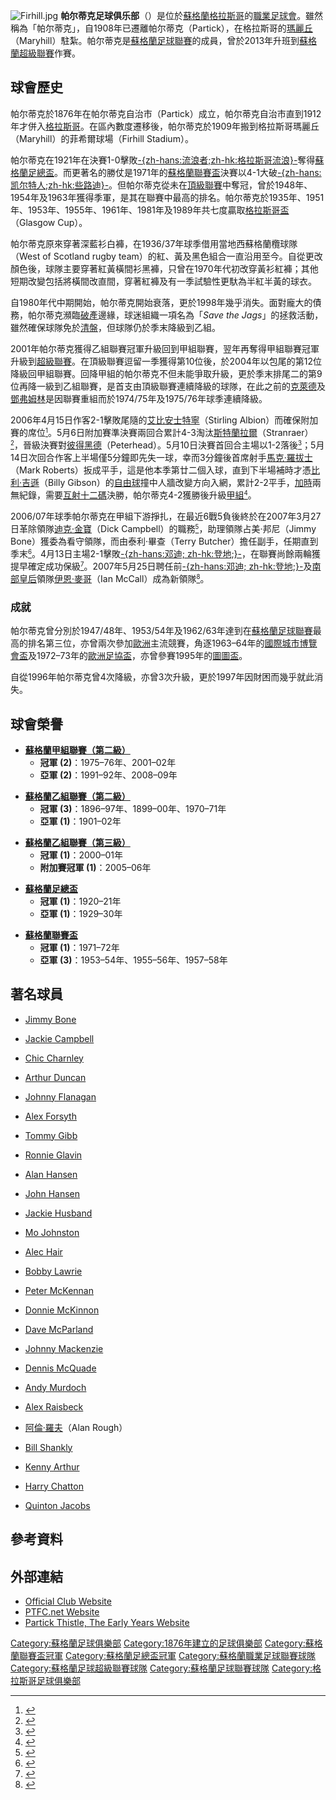 {{noteTA|G1=足球
|T=zh-hans:帕尔蒂克足球俱乐部; zh-hant:巴特里足球會; zh-tw: 帕迪克足球俱樂部;
|1=zh-hans:帕尔蒂克足球俱乐部; zh-hant:巴特里足球會; zh-tw: 帕迪克足球俱樂部;
|2=zh-hans:帕尔蒂克; zh-hant:巴特里; zh-tw: 帕迪克;
}}
{{Football club infobox
| clubname    = 巴特里<br />''Partick Thistle''
| image       = [[File:PTFC_Logo.png|180px]]
| fullname    = 帕尔蒂克足球俱乐部<br />Partick Thistle Football Club
| nickname    = ''The Jags''<br />''The Harry Wraggs''<br />''The Maryhill Magyars''
| founded     = 1876年
| ground      = 菲希尔球场<br />（Firhill Stadium）
| city        = [[格拉斯哥|格拉斯哥]]
| capacity    = 10,887人
| chairman    = {{tsl|en|David Beattie (businessman)||David Beattie}}
| mgrtitle    = 領隊
| manager     = {{tsl|en|Alan Archibald|}}
| league      = [[蘇格蘭足球冠軍聯賽|蘇格蘭足球冠軍聯賽]]
| season      = 2021–22
| position    = 蘇冠，第 4 位
| website     = http://www.ptfc.co.uk
| shirtsupplier = [[彪馬|彪馬]]
| shirtsponsors = [[Resolution_Asset_Management|Resolution Asset Management]]
<!-- Home kit -->
| pattern_la1   =_redborder
| pattern_b1    = _partick1718h
| pattern_ra1   =_redborder
| pattern_sh1   =
| pattern_so1   =
| leftarm1      = FFFF00
| body1         = FFFF00
| rightarm1     = FFFF00
| shorts1       = ff0000
| socks1        = ffff00
<!-- Away kit -->
| pattern_la2   =
| pattern_b2    =_partick1718a
| pattern_ra2   =
| pattern_sh2   =
| pattern_so2   =
| leftarm2      = 000000
| body2         = 000000
| rightarm2     = 000000
| shorts2       = 000000
| socks2        = 000000
}}
[[File:Firhill.jpg|thumb]]
'''帕尔蒂克足球俱乐部'''（{{lang-en|'''Partick Thistle Football Club'''}}）是位於[[蘇格蘭|蘇格蘭]][[格拉斯哥|格拉斯哥]]的[[職業|職業]][[足球會|足球會]]。雖然稱為「帕尔蒂克」，自1908年已遷離帕尔蒂克（Partick），在格拉斯哥的[[瑪麗丘|瑪麗丘]]（Maryhill）駐紮。帕尔蒂克是[[蘇格蘭足球聯賽|蘇格蘭足球聯賽]]的成員，曾於2013年升班到[[蘇格蘭超級聯賽|蘇格蘭超級聯賽]]作賽。

== 球會歷史 ==
帕尔蒂克於1876年在帕尔蒂克自治市（Partick）成立，帕尔蒂克自治市直到1912年才併入[[格拉斯哥|格拉斯哥]]。在區內數度遷移後，帕尔蒂克於1909年搬到格拉斯哥瑪麗丘（Maryhill）的菲希爾球場（Firhill Stadium）。

帕尔蒂克在1921年在決賽1-0擊敗[[流浪者足球俱乐部|-{zh-hans:流浪者;zh-hk:格拉斯哥流浪}-]]奪得[[蘇格蘭足總盃|蘇格蘭足總盃]]。而更著名的勝仗是1971年的[[蘇格蘭聯賽盃|蘇格蘭聯賽盃]]決賽以4-1大破[[凯尔特人足球俱乐部|-{zh-hans:凯尔特人;zh-hk:些路迪}-]]。但帕尔蒂克從未在[[蘇格蘭足球聯賽|頂級聯賽]]中奪冠，曾於1948年、1954年及1963年獲得季軍，是其在聯賽中最高的排名。帕尔蒂克於1935年、1951年、1953年、1955年、1961年、1981年及1989年共七度贏取[[格拉斯哥盃|格拉斯哥盃]]（Glasgow Cup）。

帕尔蒂克原來穿著深藍衫白褲，在1936/37年球季借用當地西蘇格蘭欖球隊（West of Scotland rugby team）的紅、黃及黑色組合一直沿用至今。自從更改顏色後，球隊主要穿著紅黃橫間衫黑褲，只曾在1970年代初改穿黃衫紅褲；其他短期改變包括將橫間改直間，穿著紅褲及有一季試驗性更馱為半紅半黃的球衣。

自1980年代中期開始，帕尔蒂克開始衰落，更於1998年幾乎消失。面對龐大的債務，帕尔蒂克瀕臨[[破產|破產]]邊緣，球迷組織一項名為「''Save the Jags''」的拯救活動，雖然確保球隊免於[[清盤|清盤]]，但球隊仍於季末降級到乙組。

2001年帕尔蒂克獲得乙組聯賽冠軍升級回到甲組聯賽，翌年再奪得甲組聯賽冠軍升級到[[蘇格蘭足球超級聯賽|超級聯賽]]。在頂級聯賽逗留一季獲得第10位後，於2004年以包尾的第12位降級回甲組聯賽。回降甲組的帕尔蒂克不但未能爭取升級，更於季末排尾二的第9位再降一級到乙組聯賽，是首支由頂級聯賽連續降級的球隊，在此之前的[[克莱德足球俱乐部|克萊德]]及[[邓弗姆林足球俱乐部|鄧弗姆林]]是因聯賽重組而於1974/75年及1975/76年球季連續降級。

2006年4月15日作客2-1擊敗尾隨的[[Stirling_Albion_F.C.|艾比安士特寧]]（Stirling Albion）而確保附加賽的席位<small><ref>{{cite news |url=http://news.bbc.co.uk/sport2/hi/football/scot_div_1/4910654.stm |title=Stirling Alb 1-2 Partick Thistle |publisher=[[BBC|BBC]] Sport |date=2006-04-15 |accessdate=2009-01-29 |archive-date=2006-05-23 |archive-url=https://web.archive.org/web/20060523072730/http://news.bbc.co.uk/sport1/hi/football/scot_div_1/4910654.stm |dead-url=no }}{{en}}</ref></small>。5月6日附加賽準決賽兩回合累計4-3淘汰[[Stranraer_F.C.|斯特蘭拉爾]]（Stranraer）<small><ref>{{cite news |url=http://news.bbc.co.uk/sport2/hi/football/scot_div_1/4977142.stm |title=Partick 1-2 Stranraer (agg 4-3) |publisher=[[BBC|BBC]] Sport |date=2006-05-06 |accessdate=2009-01-29 |archive-date=2016-03-07 |archive-url=https://web.archive.org/web/20160307013529/http://news.bbc.co.uk/sport2/hi/football/scot_div_1/4977142.stm |dead-url=no }}{{en}}</ref></small>，晉級決賽對[[Peterhead_F.C.|彼得黑德]]（Peterhead）。5月10日決賽首回合主場以1-2落後<small><ref>{{cite news |url=http://news.bbc.co.uk/sport2/hi/football/scot_div_1/4755791.stm |title=Partick Thistle 1-2 Peterhead |publisher=[[BBC|BBC]] Sport |date=2006-05-10 |accessdate=2009-01-29 |archive-date=2016-03-07 |archive-url=https://web.archive.org/web/20160307175813/http://news.bbc.co.uk/sport2/hi/football/scot_div_1/4755791.stm |dead-url=no }}{{en}}</ref></small>；5月14日次回合作客上半場僅5分鐘即先失一球，幸而3分鐘後首席射手[[Mark_Roberts_(Scotland)|馬克·羅拔士]]（Mark Roberts）扳成平手，這是他本季第廿二個入球，直到下半場補時才憑[[Billy_Gibson|比利·吉遜]]（Billy Gibson）的[[自由球|自由球]]撞中人牆改變方向入網，累計2-2平手，[[加時賽|加時]]兩無紀錄，需要[[互射十二碼|互射十二碼]]決勝，帕尔蒂克4-2獲勝後升級[[蘇格蘭足球甲組聯賽|甲組]]<small><ref>{{cite news |url=http://news.bbc.co.uk/sport2/hi/football/scot_div_1/4766613.stm |title=Thistle promoted after shoot-out |publisher=[[BBC|BBC]] Sport |date=2006-05-14 |accessdate=2009-01-29 |archive-date=2021-01-25 |archive-url=https://web.archive.org/web/20210125100226/http://news.bbc.co.uk/sport2/hi/football/scot_div_1/4766613.stm |dead-url=no }}{{en}}</ref></small>。

2006/07年球季帕尔蒂克在甲組下游掙扎，在最近6戰5負後終於在2007年3月27日革除領隊[[Dick_Campbell|迪克·金寶]]（Dick Campbell）的職務<small><ref>{{cite news |url=http://news.bbc.co.uk/sport2/hi/football/teams/p/partick_thistle/6500067.stm |title=Campbell axed by Partick Thistle |publisher=[[BBC|BBC]] Sport |date=2007-03-27 |accessdate=2009-01-29 |archive-date=2019-04-13 |archive-url=https://web.archive.org/web/20190413002453/http://news.bbc.co.uk/sport2/hi/football/teams/p/partick_thistle/6500067.stm |dead-url=no }}{{en}}</ref></small>，助理領隊占美·邦尼（Jimmy Bone）獲委為看守領隊，而由泰利·畢查（Terry Butcher）擔任副手，任期直到季末<small><ref>{{cite news |url=http://news.bbc.co.uk/sport2/hi/football/teams/p/partick_thistle/6504067.stm |title=Bone to stay in charge for season |publisher=[[BBC|BBC]] Sport |date=2007-03-28 |accessdate=2009-01-29 |archive-date=2016-03-06 |archive-url=https://web.archive.org/web/20160306224704/http://news.bbc.co.uk/sport2/hi/football/teams/p/partick_thistle/6504067.stm |dead-url=no }}{{en}}</ref></small>。4月13日主場2-1擊敗[[邓迪足球俱乐部|-{zh-hans:邓迪; zh-hk:登地;}-]]，在聯賽尚餘兩輪獲提早確定成功保級<small><ref>{{cite news |url=http://news.bbc.co.uk/sport2/hi/football/scot_div_1/6551587.stm |title=Partick Thistle 2-1 Dundee |publisher=[[BBC|BBC]] Sport |date=2007-04-13 |accessdate=2009-01-29 |archive-date=2016-03-07 |archive-url=https://web.archive.org/web/20160307141116/http://news.bbc.co.uk/sport2/hi/football/scot_div_1/6551587.stm |dead-url=no }}{{en}}</ref></small>。2007年5月25日聘任前[[邓迪足球俱乐部|-{zh-hans:邓迪; zh-hk:登地;}-]]及[[南部皇后足球俱乐部|南部皇后]]領隊[[Ian_McCall|伊恩·麥哥]]（Ian McCall）成為新領隊<small><ref>{{cite news |url=http://news.bbc.co.uk/sport2/hi/football/teams/p/partick_thistle/6693751.stm |title=McCall takes control at Firhill |publisher=[[BBC|BBC]] Sport |date=2007-05-25 |accessdate=2009-01-29 |archive-date=2017-01-06 |archive-url=https://web.archive.org/web/20170106011048/http://news.bbc.co.uk/sport2/hi/football/teams/p/partick_thistle/6693751.stm |dead-url=no }}{{en}}</ref></small>。

=== 成就 ===
帕尔蒂克曾分別於1947/48年、1953/54年及1962/63年達到在[[蘇格蘭足球聯賽|蘇格蘭足球聯賽]]最高的排名第三位，亦曾兩次參加[[歐洲足協|歐洲]]主流競賽，角逐1963–64年的[[國際城市博覽會盃|國際城市博覽會盃]]及1972–73年的[[歐洲足協盃|歐洲足協盃]]，亦曾參賽1995年的[[歐洲足聯國際托托杯|圖圖盃]]。

自從1996年帕尔蒂克曾4次降級，亦曾3次升級，更於1997年因財困而幾乎就此消失。

== 球會榮譽 ==
* '''[[蘇格蘭足球聯賽|蘇格蘭甲組聯賽（第二級）]]'''
** '''冠軍 (2)'''：1975–76年、2001–02年
** '''亞軍 (2)'''：1991–92年、2008–09年

* '''[[蘇格蘭足球聯賽|蘇格蘭乙組聯賽（第二級）]]'''
** '''冠軍 (3)'''：1896–97年、1899–00年、1970–71年
** '''亞軍 (1)'''：1901–02年

* '''[[蘇格蘭足球乙組聯賽|蘇格蘭乙組聯賽（第三級）]]'''
** '''冠軍 (1)'''：2000–01年
** '''附加賽冠軍 (1)'''：2005–06年

* '''[[蘇格蘭足總盃|蘇格蘭足總盃]]'''
** '''冠軍 (1)'''：1920–21年
** '''亞軍 (1)'''：1929–30年

* '''[[蘇格蘭聯賽盃|蘇格蘭聯賽盃]]'''
** '''冠軍 (1)'''：1971–72年
** '''亞軍 (3)'''：1953–54年、1955–56年、1957–58年

== 著名球員 ==
{{col-begin}}
{{col-2}}
* {{flagicon|SCO}} [[Jimmy_Bone|Jimmy Bone]] 
* {{flagicon|SCO}} [[Jackie_Campbell|Jackie Campbell]]
* {{flagicon|SCO}} [[Chic_Charnley|Chic Charnley]]
* {{flagicon|SCO}} [[Arthur_Duncan_(footballer)|Arthur Duncan]]
* {{flagicon|SCO}} [[Johnny_Flanagan|Johnny Flanagan]]
* {{flagicon|SCO}} [[Alex_Forsyth_(footballer)|Alex Forsyth]]
* {{flagicon|SCO}} [[Tommy_Gibb|Tommy Gibb]]
* {{flagicon|SCO}} [[Ronnie_Glavin|Ronnie Glavin]]
* {{flagicon|SCO}} [[Alan_Hansen|Alan Hansen]]
* {{flagicon|SCO}} [[John_Hansen_(footballer)|John Hansen]]
* {{flagicon|SCO}} [[Jackie_Husband|Jackie Husband]]
* {{flagicon|SCO}} [[Mo_Johnston|Mo Johnston]]
* {{flagicon|SCO}} [[Alec_Hair|Alec Hair]]
{{col-2}}
* {{flagicon|SCO}} [[Bobby_Lawrie|Bobby Lawrie]]
* {{flagicon|SCO}} [[Peter_McKennan|Peter McKennan]]
* {{flagicon|SCO}} [[Donnie_McKinnon|Donnie McKinnon]]
* {{flagicon|SCO}} [[Dave_McParland|Dave McParland]]
* {{flagicon|SCO}} [[Johnny_Mackenzie|Johnny Mackenzie]]
* {{flagicon|SCO}} [[Dennis_McQuade|Dennis McQuade]]
* {{flagicon|SCO}} [[Andy_Murdoch|Andy Murdoch]]
* {{flagicon|SCO}} [[Alex_Raisbeck|Alex Raisbeck]]
* {{flagicon|SCO}} [[阿倫·羅夫|阿倫·羅夫]]（Alan Rough）
* {{flagicon|SCO}} [[Bill_Shankly|Bill Shankly]]
* {{flagicon|SCO}} [[Kenny_Arthur|Kenny Arthur]]
* {{flagicon|IRL}} [[Harry_Chatton|Harry Chatton]]
* {{flagicon|NAM}} [[Quinton_Jacobs|Quinton Jacobs]]
{{col-end}}

== 參考資料 ==
{{reflist}}

== 外部連結 ==
* [http://www.ptfc.co.uk Official Club Website] {{Wayback|url=http://www.ptfc.co.uk/ |date=20210314075752 }}
* [https://web.archive.org/web/20170911233447/http://www.ptfc.net/ PTFC.net Website]
* [http://www.ptearlyyears.net/ Partick Thistle, The Early Years Website] {{Wayback|url=http://www.ptearlyyears.net/ |date=20210227062426 }}

{{DEFAULTSORT:Partick Thistle F.C.}}
{{蘇格蘭足球超級聯賽}}
[[Category:蘇格蘭足球俱樂部|Category:蘇格蘭足球俱樂部]]
[[Category:1876年建立的足球俱樂部|Category:1876年建立的足球俱樂部]]
[[Category:蘇格蘭聯賽盃冠軍|Category:蘇格蘭聯賽盃冠軍]]
[[Category:蘇格蘭足總盃冠軍|Category:蘇格蘭足總盃冠軍]]
[[Category:蘇格蘭職業足球聯賽球隊|Category:蘇格蘭職業足球聯賽球隊]]
[[Category:蘇格蘭足球超級聯賽球隊|Category:蘇格蘭足球超級聯賽球隊]]
[[Category:蘇格蘭足球聯賽球隊|Category:蘇格蘭足球聯賽球隊]]
[[Category:格拉斯哥足球俱樂部|Category:格拉斯哥足球俱樂部]]